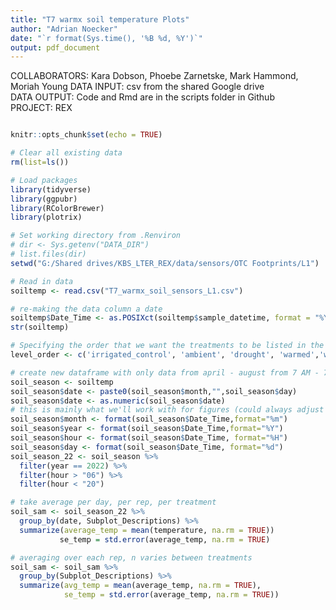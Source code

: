 ```yaml
---
title: "T7 warmx soil temperature Plots"
author: "Adrian Noecker"
date: "`r format(Sys.time(), '%B %d, %Y')`"
output: pdf_document
---
```


COLLABORATORS: Kara Dobson, Phoebe Zarnetske, Mark Hammond, Moriah Young
DATA INPUT:  csv from the shared Google drive  
DATA OUTPUT: Code and Rmd are in the scripts folder in Github  
PROJECT: REX
```r

```

```r
knitr::opts_chunk$set(echo = TRUE)
```

```r
# Clear all existing data
rm(list=ls())

# Load packages
library(tidyverse)
library(ggpubr)
library(RColorBrewer)
library(plotrix)

# Set working directory from .Renviron
# dir <- Sys.getenv("DATA_DIR")
# list.files(dir)
setwd("G:/Shared drives/KBS_LTER_REX/data/sensors/OTC Footprints/L1")

# Read in data
soiltemp <- read.csv("T7_warmx_soil_sensors_L1.csv")

# re-making the data column a date
soiltemp$Date_Time <- as.POSIXct(soiltemp$sample_datetime, format = "%Y-%m-%d %H:%M:%S")
str(soiltemp)

# Specifying the order that we want the treatments to be listed in the figures on the x-axis
level_order <- c('irrigated_control', 'ambient', 'drought', 'warmed','warmed_drought')

```

```r
# create new dataframe with only data from april - august from 7 AM - 7 PM (growing season during the day)
soil_season <- soiltemp
soil_season$date <- paste0(soil_season$month,"",soil_season$day)
soil_season$date <- as.numeric(soil_season$date)
# this is mainly what we'll work with for figures (could always adjust the parameters as needed)
soil_season$month <- format(soil_season$Date_Time,format="%m")
soil_season$year <- format(soil_season$Date_Time,format="%Y")
soil_season$hour <- format(soil_season$Date_Time, format="%H")
soil_season$day <- format(soil_season$Date_Time, format="%d")
soil_season_22 <- soil_season %>%
  filter(year == 2022) %>%
  filter(hour > "06") %>%
  filter(hour < "20")
```

```r
# take average per day, per rep, per treatment
soil_sam <- soil_season_22 %>%
  group_by(date, Subplot_Descriptions) %>%
  summarize(average_temp = mean(temperature, na.rm = TRUE))
           se_temp = std.error(average_temp, na.rm = TRUE)

# averaging over each rep, n varies between treatments
soil_sam <- soil_sam %>%
  group_by(Subplot_Descriptions) %>%
  summarize(avg_temp = mean(average_temp, na.rm = TRUE),
            se_temp = std.error(average_temp, na.rm = TRUE))
```